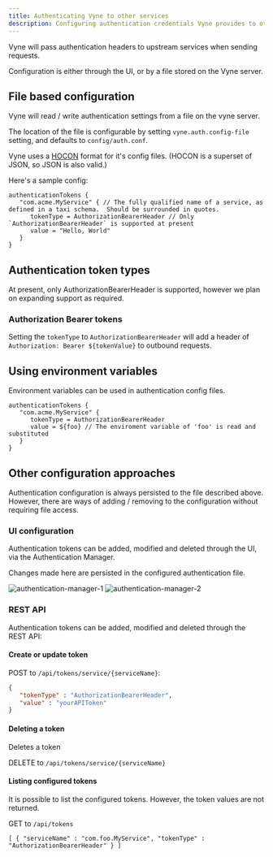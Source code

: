 ```yaml
---
title: Authenticating Vyne to other services
description: Configuring authentication credentials Vyne provides to other services
---
```


Vyne will pass authentication headers to upstream services when sending requests.

Configuration is either through the UI, or by a file stored on the Vyne server.

## File based configuration
Vyne will read / write authentication settings from a file on the vyne server.

The location of the file is configurable by setting `vyne.auth.config-file` setting, and defaults to `config/auth.conf`.

Vyne uses a [HOCON](https://github.com/lightbend/config#examples-of-hocon) format for it's config files.  (HOCON is a superset of JSON, so JSON is also valid.)

Here's a sample config:

```HOCON
authenticationTokens {
   "com.acme.MyService" { // The fully qualified name of a service, as defined in a taxi schema.  Should be surrounded in quotes.
      tokenType = AuthorizationBearerHeader // Only `AuthorizationBearerHeader` is supported at present
      value = "Hello, World"
   }
}

```
## Authentication token types
At present, only AuthorizationBearerHeader is supported, however we plan on expanding support as required.

### Authorization Bearer tokens
Setting the `tokenType` to `AuthorizationBearerHeader` will add a header of `Authorization: Bearer ${tokenValue}` to outbound requests.

## Using environment variables
Environment variables can be used in authentication config files.

```HOCON
authenticationTokens {
   "com.acme.MyService" {
      tokenType = AuthorizationBearerHeader
      value = ${foo} // The enviroment variable of 'foo' is read and substituted
   }
}
```

## Other configuration approaches
Authentication configuration is always persisted to the file described above.
However, there are ways of adding / removing to the configuration without requiring file access.

### UI configuration
Authentication tokens can be added, modified and deleted through the UI, via the Authentication Manager.

Changes made here are persisted in the configured authentication file.

![authentication-manager-1](auth-1.png)
![authentication-manager-2](auth-2.png)

### REST API
Authentication tokens can be added, modified and deleted through the REST API:

#### Create or update token

POST to `/api/tokens/service/{serviceName}`:
```json
{
   "tokenType" : "AuthorizationBearerHeader",
   "value" : "yourAPIToken"
}
```

#### Deleting a token
Deletes a token

DELETE to `/api/tokens/service/{serviceName}`

#### Listing configured tokens
It is possible to list the configured tokens.  However, the token values are not returned.

GET to `/api/tokens`

```
[ { "serviceName" : "com.foo.MyService", "tokenType" : "AuthorizationBearerHeader" } ]
```
